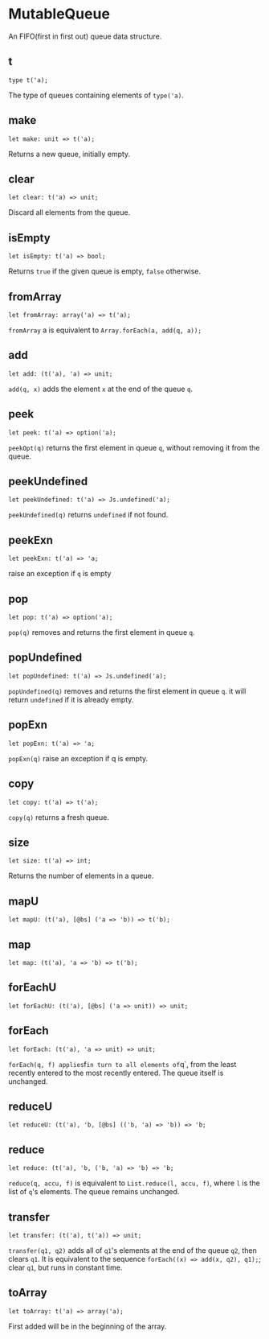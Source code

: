 
# MutableQueue

<ApiIntro>

An FIFO(first in first out) queue data structure.

</ApiIntro>

## t

```
type t('a);
```

The type of queues containing elements of `type('a)`.

## make

```
let make: unit => t('a);
```

Returns a new queue, initially empty.

## clear

```
let clear: t('a) => unit;
```

Discard all elements from the queue.

## isEmpty

```
let isEmpty: t('a) => bool;
```

Returns `true` if the given queue is empty, `false` otherwise.

## fromArray

```
let fromArray: array('a) => t('a);
```

`fromArray` a is equivalent to `Array.forEach(a, add(q, a));`

## add

```
let add: (t('a), 'a) => unit;
```

`add(q, x)` adds the element `x` at the end of the queue `q`.

## peek

```
let peek: t('a) => option('a);
```

`peekOpt(q)` returns the first element in queue `q`, without removing it from the queue.

## peekUndefined

```
let peekUndefined: t('a) => Js.undefined('a);
```

`peekUndefined(q)` returns `undefined` if not found.

## peekExn

```
let peekExn: t('a) => 'a;
```

raise an exception if `q` is empty

## pop

```
let pop: t('a) => option('a);
```

`pop(q)` removes and returns the first element in queue `q`.

## popUndefined

```
let popUndefined: t('a) => Js.undefined('a);
```

`popUndefined(q)` removes and returns the first element in queue `q`. it will return `undefined` if it is already empty.

## popExn

```
let popExn: t('a) => 'a;
```

`popExn(q)` raise an exception if q is empty.

## copy

```
let copy: t('a) => t('a);
```

`copy(q)` returns a fresh queue.

## size

```
let size: t('a) => int;
```

Returns the number of elements in a queue.

## mapU

```
let mapU: (t('a), [@bs] ('a => 'b)) => t('b);
```

## map

```
let map: (t('a), 'a => 'b) => t('b);
```

## forEachU

```
let forEachU: (t('a), [@bs] ('a => unit)) => unit;
```

## forEach

```
let forEach: (t('a), 'a => unit) => unit;
```

`forEach(q, f) applies`f`in turn to all elements of`q`, from the least recently entered to the most recently entered. The queue itself is unchanged.

## reduceU

```
let reduceU: (t('a), 'b, [@bs] (('b, 'a) => 'b)) => 'b;
```

## reduce

```
let reduce: (t('a), 'b, ('b, 'a) => 'b) => 'b;
```

`reduce(q, accu, f)` is equivalent to `List.reduce(l, accu, f)`, where `l` is the list of `q`'s elements. The queue remains unchanged.

## transfer

```
let transfer: (t('a), t('a)) => unit;
```

`transfer(q1, q2)` adds all of `q1`'s elements at the end of the queue `q2`, then clears `q1`. It is equivalent to the sequence `forEach((x) => add(x, q2), q1);`; clear `q1`, but runs in constant time.

## toArray

```
let toArray: t('a) => array('a);
```

First added will be in the beginning of the array.

